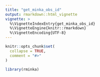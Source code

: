```yaml
---
title: "get_minka_obs_id"
output: rmarkdown::html_vignette
vignette: >
  %\VignetteIndexEntry{get_minka_obs_id}
  %\VignetteEngine{knitr::rmarkdown}
  %\VignetteEncoding{UTF-8}
---
```


```r
knitr::opts_chunk$set(
  collapse = TRUE,
  comment = "#>"
)
```

```r
library(rminka)
```
